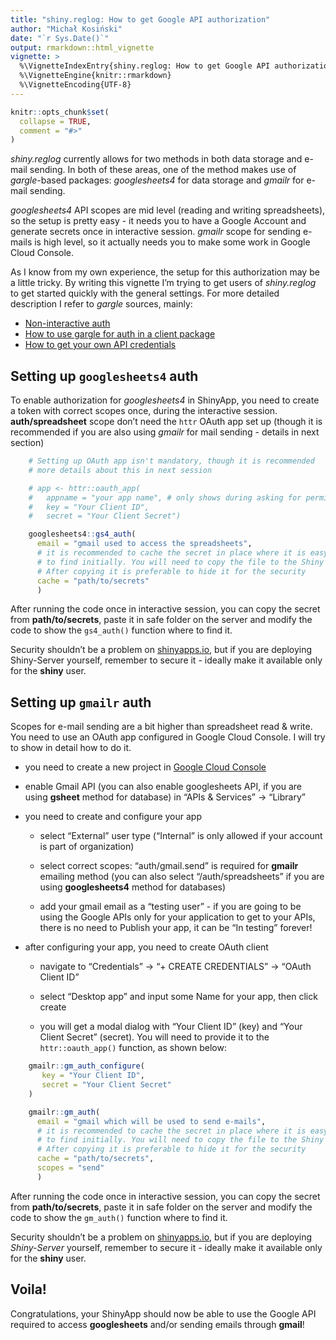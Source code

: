 ```yaml
---
title: "shiny.reglog: How to get Google API authorization"
author: "Michał Kosiński"
date: "`r Sys.Date()`"
output: rmarkdown::html_vignette
vignette: >
  %\VignetteIndexEntry{shiny.reglog: How to get Google API authorization}
  %\VignetteEngine{knitr::rmarkdown}
  %\VignetteEncoding{UTF-8}
---
```


```r
knitr::opts_chunk$set(
  collapse = TRUE,
  comment = "#>"
)
```

*shiny.reglog* currently allows for two methods in both data storage and e-mail sending. In both of these areas, one of the method makes use of *gargle*-based packages: *googlesheets4* for data storage and *gmailr* for e-mail sending.

*googlesheets4* API scopes are mid level (reading and writing spreadsheets), so the setup is pretty easy - it needs you to have a Google Account and generate secrets once in interactive session. *gmailr* scope for sending e-mails is high level, so it actually needs you to make some work in Google Cloud Console.

As I know from my own experience, the setup for this authorization may be a little tricky. By writing this vignette I'm trying to get users of *shiny.reglog* to get started quickly with the general settings. For more detailed description I refer to *gargle* sources, mainly:

-   [Non-interactive auth](https://gargle.r-lib.org/articles/non-interactive-auth.html){target="_blank"}
-   [How to use gargle for auth in a client package](https://gargle.r-lib.org/articles/gargle-auth-in-client-package.html#oauth-app){target="_blank"}
-   [How to get your own API credentials](https://gargle.r-lib.org/articles/get-api-credentials.html){target="_blank"}

## Setting up `googlesheets4` auth

To enable authorization for *googlesheets4* in ShinyApp, you need to create a token with correct scopes once, during the interactive session. **auth/spreadsheet** scope don't need the `httr` OAuth app set up (though it is recommended if you are also using *gmailr* for mail sending - details in next section)

```r
    # Setting up OAuth app isn't mandatory, though it is recommended
    # more details about this in next session

    # app <- httr::oauth_app(
    #   appname = "your app name", # only shows during asking for permission in browser 
    #   key = "Your Client ID", 
    #   secret = "Your Client Secret")

    googlesheets4::gs4_auth(
      email = "gmail used to access the spreadsheets",
      # it is recommended to cache the secret in place where it is easy
      # to find initially. You will need to copy the file to the Shiny Server.
      # After copying it is preferable to hide it for the security
      cache = "path/to/secrets"
      )
```

After running the code once in interactive session, you can copy the secret from **path/to/secrets**, paste it in safe folder on the server and modify the code to show the `gs4_auth()` function where to find it.

Security shouldn't be a problem on [shinyapps.io](https://shinyapps.io), but if you are deploying Shiny-Server yourself, remember to secure it - ideally make it available only for the **shiny** user.

## Setting up `gmailr` auth

Scopes for e-mail sending are a bit higher than spreadsheet read & write. You need to use an OAuth app configured in Google Cloud Console. I will try to show in detail how to do it.

-   you need to create a new project in [Google Cloud Console](https://console.cloud.google.com/)

-   enable Gmail API (you can also enable googlesheets API, if you are using **gsheet** method for database) in "APIs & Services" -> "Library"

-   you need to create and configure your app

    -   select "External" user type ("Internal" is only allowed if your account is part of organization)

    -   select correct scopes: "auth/gmail.send" is required for **gmailr** emailing method (you can also select "/auth/spreadsheets" if you are using **googlesheets4** method for databases)

    -   add your gmail email as a "testing user" - if you are going to be using the Google APIs only for your application to get to your APIs, there is no need to Publish your app, it can be "In testing" forever!

-   after configuring your app, you need to create OAuth client

    -   navigate to "Credentials" -> "+ CREATE CREDENTIALS" -> "OAuth Client ID"

    -   select "Desktop app" and input some Name for your app, then click create

    -   you will get a modal dialog with "Your Client ID" (key) and "Your Client Secret" (secret). You will need to provide it to the `httr::oauth_app()` function, as shown below:

```r
    gmailr::gm_auth_configure(
       key = "Your Client ID", 
       secret = "Your Client Secret"
    )

    gmailr::gm_auth(
      email = "gmail which will be used to send e-mails",
      # it is recommended to cache the secret in place where it is easy
      # to find initially. You will need to copy the file to the Shiny Server.
      # After copying it is preferable to hide it for the security
      cache = "path/to/secrets",
      scopes = "send"
      )
```

After running the code once in interactive session, you can copy the secret from **path/to/secrets**, paste it in safe folder on the server and modify the code to show the `gm_auth()` function where to find it.

Security shouldn't be a problem on [shinyapps.io](https://www.shinyapps.io), but if you are deploying *Shiny-Server* yourself, remember to secure it - ideally make it available only for the **shiny** user.

## Voila!

Congratulations, your ShinyApp should now be able to use the Google API required to access **googlesheets** and/or sending emails through **gmail**!
